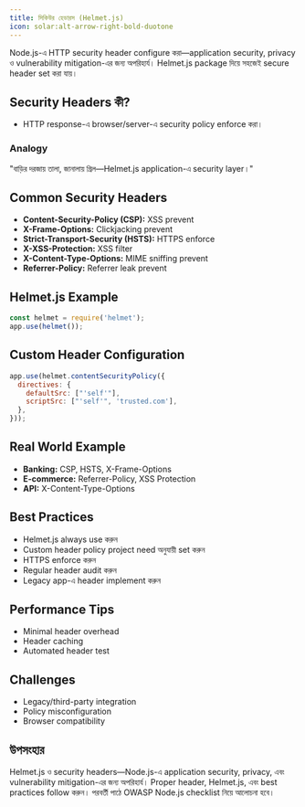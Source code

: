 ```yaml
---
title: সিকিউর হেডারস (Helmet.js)
icon: solar:alt-arrow-right-bold-duotone
---
```


Node.js-এ HTTP security header configure করা—application security, privacy ও vulnerability mitigation-এর জন্য অপরিহার্য। Helmet.js package দিয়ে সহজেই secure header set করা যায়।

## Security Headers কী?
- HTTP response-এ browser/server-এ security policy enforce করা।

### Analogy
"বাড়ির দরজায় তালা, জানালায় গ্রিল—Helmet.js application-এ security layer।"

## Common Security Headers
- **Content-Security-Policy (CSP):** XSS prevent
- **X-Frame-Options:** Clickjacking prevent
- **Strict-Transport-Security (HSTS):** HTTPS enforce
- **X-XSS-Protection:** XSS filter
- **X-Content-Type-Options:** MIME sniffing prevent
- **Referrer-Policy:** Referrer leak prevent

## Helmet.js Example
```js
const helmet = require('helmet');
app.use(helmet());
```

## Custom Header Configuration
```js
app.use(helmet.contentSecurityPolicy({
  directives: {
    defaultSrc: ["'self'"],
    scriptSrc: ["'self'", 'trusted.com'],
  },
}));
```

## Real World Example
- **Banking:** CSP, HSTS, X-Frame-Options
- **E-commerce:** Referrer-Policy, XSS Protection
- **API:** X-Content-Type-Options

## Best Practices
- Helmet.js always use করুন
- Custom header policy project need অনুযায়ী set করুন
- HTTPS enforce করুন
- Regular header audit করুন
- Legacy app-এ header implement করুন

## Performance Tips
- Minimal header overhead
- Header caching
- Automated header test

## Challenges
- Legacy/third-party integration
- Policy misconfiguration
- Browser compatibility

## উপসংহার

Helmet.js ও security headers—Node.js-এ application security, privacy, এবং vulnerability mitigation-এর জন্য অপরিহার্য। Proper header, Helmet.js, এবং best practices follow করুন। পরবর্তী পাঠে OWASP Node.js checklist নিয়ে আলোচনা হবে।
